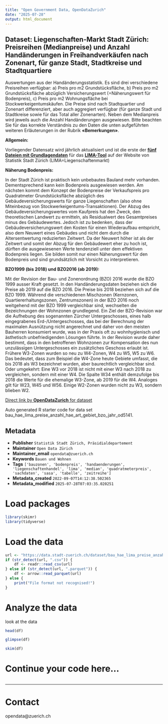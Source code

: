```yaml
---
title: "Open Government Data, OpenDataZurich"
date: "2025-07-28"
output: html_document
---
```


## Dataset: Liegenschaften-Markt Stadt Zürich: Preisreihen (Medianpreise) und Anzahl Handänderungen in Freihandverkäufen nach Zonenart, für ganze Stadt, Stadtkreise und Stadtquartiere


Auswertungen aus der Handänderungsstatistik. Es sind drei verschiedene Preisreihen verfügbar: a) Preis pro m2 Grundstücksfläche, b) Preis pro m2 Grundstücksfläche abzüglich Versicherungswert (=Näherungswert für Bodenpreis), c) Preis pro m2 Wohnungsfläche bei Stockwerkeigentumskäufen. Die Preise sind nach Stadtquartier und Zonenart differenziert, aber auch aggregiert verfügbar (für ganze Stadt und Stadtkreise sowie für das Total aller Zonenarten). Neben dem Medianpreis wird jeweils auch die Anzahl Handänderungen ausgewiesen.
Bitte beachten Sie für das korrekte Verständnis zu den Daten die unten aufgeführten weiteren Erläuterungen in der Rubrik **«Bemerkungen»**.



**Allgemein:**


Vorliegender Datensatz wird jährlich aktualisiert und ist die erste der [**fünf Dateien mit Grundlagendaten**](https://data.stadt-zuerich.ch/dataset?tags=lima) für das [**LIMA-Tool**](https://www.stadt-zuerich.ch/de/politik-und-verwaltung/statistik-und-daten/daten/bauen-und-wohnen/liegenschaftenhandel/preise-von-liegenschaften.html) auf der Website von Statistik Stadt Zürich (LIMA=Liegenschaftenmarkt)
 

[]()

**Näherung Bodenpreis:**


In der Stadt Zürich ist praktisch kein unbebautes Bauland mehr vorhanden. Dementsprechend kann kein Bodenpreis ausgewiesen werden. Am nächsten kommt dem Konzept der Bodenpreise der Verkaufspreis pro Quadratmeter Grundstücksfläche abzüglich des Gebäudeversicherungswerts für ganze Liegenschaften (also ohne Miteinbezug von Stockwerkeigentums-Transaktionen). Der Abzug des Gebäudeversicherungswertes vom Kaufpreis hat den Zweck, den theoretischen Landwert zu ermitteln, als Residualwert des Gesamtpreises minus des Gebäudewertes. Jedoch ist zu bedenken, dass der Gebäudeversicherungswert den Kosten für einen Wiederaufbau entspricht, also dem Neuwert eines Gebäudes und nicht dem durch die Altersentwertung reduzierten Zeitwert. Da der Neuwert höher ist als der Zeitwert und somit der Abzug für den Gebäudewert eher zu hoch ist, dürften die ausgewiesenen Werte tendenziell unter dem effektiven Bodenpreis liegen. Sie bilden somit nur einen Näherungswert für den Bodenpreis und sind grundsätzlich mit Vorsicht zu interpretieren.
 

[]()

**BZO1999 (bis 2018) und BZO2016 (ab 2019):**


Mit der Revision der Bau- und Zonenordnung (BZO) 2016 wurde die BZO 1999 ausser Kraft gesetzt. In den Handänderungsdaten beziehen sich die Preise ab 2019 auf die BZO 2016. Die Preise bis 2018 beziehen sich auf die BZO 1999. Während die verschiedenen Mischzonen (Kernzonen, Quartiererhaltungszonen, Zentrumszonen) in der BZO 2016 noch weitgehend mit der BZO 1999 vergleichbar sind, wechselten die Bezeichnungen der Wohnzonen grundlegend. Ein Ziel der BZO-Revision war die Aufhebung des sogenannten Zürcher Untergeschosses, eines halb eingegrabenes Erd-/Untergeschosses, das bei der Berechnung der maximalen Ausnützung nicht angerechnet und daher von den meisten Bauherren konsumiert wurde, was in der Praxis oft zu wohnhygienisch und ästhetisch unbefriedigenden Lösungen führte. In der Revision wurde daher bestimmt, dass in den betroffenen Wohnzonen zur Kompensation des nun unzulässigen Untergeschosses ein zusätzliches Geschoss erlaubt ist. Frühere W3-Zonen wurden so neu zu W4-Zonen, W4 zu W5, W5 zu W6. Das bedeutet, dass zum Beispiel die W4-Zone heute Gebiete umfasst, die bis 2018 als W3 bezeichnet wurden, aber baurechtlich vergleichbar sind. Oder umgekehrt: Eine W3 vor 2018 ist nicht mit einer W3 nach 2018 zu vergleichen, sondern mit einer W4. Die Spalte W34 enthält demzufolge bis 2018 die Werte für die ehemalige W3-Zone, ab 2019 für die W4. Analoges gilt für W23, W45 und W56. Einige W2-Zonen wurden nicht zu W3, sondern blieben W2. 
 

[]()



[Direct link by **OpenDataZurich** for dataset](https://data.stadt-zuerich.ch/dataset/bau_hae_lima_preise_anzahl_hae_art_gebiet_bzo_jahr_od5141)

Auto generated R starter code for data set bau_hae_lima_preise_anzahl_hae_art_gebiet_bzo_jahr_od5141.

## Metadata

- **Publisher** `Statistik Stadt Zürich, Präsidialdepartement`
- **Maintainer** `Open Data Zürich`
- **Maintainer_email** `opendata@zuerich.ch`
- **Keywords** `Bauen und Wohnen`
- **Tags** `['bauzonen', 'bodenpreis', 'handaenderungen', 'liegenschaftenhandel', 'lima', 'median', 'quadratmeterpreis', 'sachdaten', 'sasa', 'tabelle', 'zeitreihe']`
- **Metadata_created** `2022-09-07T14:12:38.502365`
- **Metadata_modified** `2025-07-28T07:03:35.020251`


# Load packages

```r
library(skimr)
library(tidyverse)
```

# Load the data

```r
url <- "https://data.stadt-zuerich.ch/dataset/bau_hae_lima_preise_anzahl_hae_art_gebiet_bzo_jahr_od5141/download/BAU514OD5141.csv"
if (str_detect(url, ".csv")) {
    df <- readr::read_csv(url)
} else if (str_detect(url, ".parquet")) {
    df <- arrow::read_parquet(url)
} else {
    print("File format not recognised!")
}
```

# Analyze the data

look at the data
```r
head(df)
```

```r
glimpse(df)
```

```r
skim(df)
```

# Continue your code here...

```r

```

------------------------------------------------------------------------

# Contact

opendata@zuerich.ch
